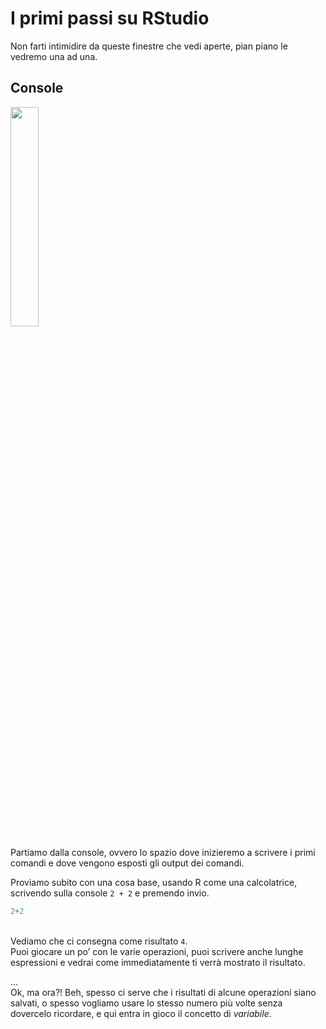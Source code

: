 # I primi passi su RStudio

Non farti intimidire da queste finestre che vedi aperte, pian piano le vedremo una ad una.

## Console {.unnumbered}
<img src="images/png/rstudio-console.png" height=30%>

Partiamo dalla console, ovvero lo spazio dove inizieremo a scrivere i primi comandi e dove vengono esposti gli output dei comandi.

Proviamo subito con una cosa base, usando R come una calcolatrice, scrivendo sulla console `2 + 2` e premendo invio.

```r
2+2
```
<br>
Vediamo che ci consegna come risultato `4`.
<br>
Puoi giocare un po' con le varie operazioni, puoi scrivere anche lunghe espressioni e vedrai come immediatamente ti verrà mostrato il risultato.

... <br>
Ok, ma ora?! Beh, spesso ci serve che i risultati di alcune operazioni siano salvati, o spesso vogliamo usare lo stesso numero più volte senza dovercelo ricordare, e qui entra in gioco il concetto di <em>variabile</em>.


